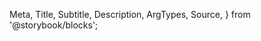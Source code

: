   Meta,
  Title,
  Subtitle,
  Description,
  ArgTypes,
  Source,
} from '@storybook/blocks';

<Meta
  title="Payment Facilitation/Payment Form"
  Components="justifi-payment-form"
  of={JustifiPaymentForm}
/>

<Title />

Component to render an entire form including a switch to use a credit card or bank
account, a submit button and all fields required for proper use.

# Index

- [Props, events and methods](#props-events-and-methods)
- [Styling](#styling)
- [Example usage](#example-usage)

# Props, events and methods

---

<ArgTypes exclude={['theme']} />

<Authorization
  actions={['write']}
  entity="tokenize"
  identification="account_id"
/>

# Styling

---

The `<justifi-payment-form>` can be customized only through overriding `CSS variables`.

Some of the `CSS variables` specific to this component are listed below:

<Source
  language="css"
  dark
  code={dedent`
  /* form radio group */
  --jfi-radio-button-color
  --jfi-radio-button-background-color
  --jfi-radio-button-color-selected
  --jfi-radio-button-background-color-selected
  --jfi-radio-button-border-color
  --jfi-radio-button-border-color-selected
  --jfi-radio-button-padding
  --jfi-radio-button-font-size
  --jfi-radio-button-color-hover
  --jfi-radio-button-color-selected-hover
  --jfi-radio-button-background-color-hover
  --jfi-radio-button-background-color-selected-hover
  --jfi-radio-button-border-color-selected-hover
  --jfi-radio-button-border-color-hover

/_ submit button _/
--jfi-submit-button-color
--jfi-submit-button-background-color
--jfi-submit-button-border-color
--jfi-submit-button-padding
--jfi-submit-button-font-size
--jfi-submit-button-border-radius
--jfi-submit-button-color-hover
--jfi-submit-button-background-color-hover
--jfi-submit-button-border-color-hover
--jfi-submit-button-color-focus
--jfi-submit-button-background-color-focus
--jfi-submit-button-border-color-focus
--jfi-submit-button-color-active
--jfi-submit-button-background-color-active
--jfi-submit-button-border-color-active
--jfi-sumbit-button-width
--jfi-submit-button-box-shadow
--jfi-submit-button-color-loading
--jfi-submit-button-background-color-loading
--jfi-submit-button-border-color-loading
`}
/>

#### The full list of variables that can be overriden is listed in the [Introduction](/docs/introduction--docs#styling-components-with-variables).

# Example Usage

---

<Source dark language="html" code={example} />
